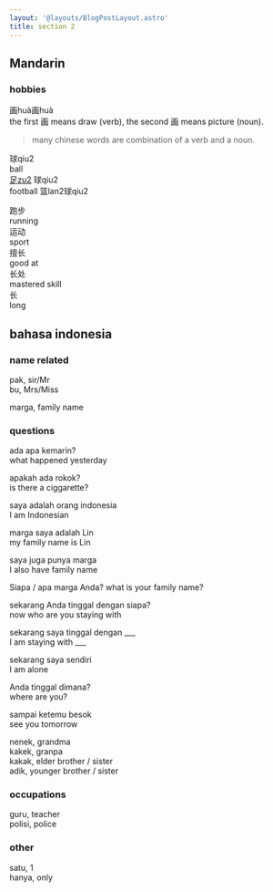 ```yaml
---
layout: '@layouts/BlogPostLayout.astro'
title: section 2
---
```


## Mandarin

### hobbies
画huà画huà  
the first 画 means draw (verb), the second 画 means picture (noun).  
> many chinese words are combination of a verb and a noun.

球qiu2  
ball  
[足zu2](/bahasa/mandarian_words/zu) 球qiu2  
football
篮lan2球qiu2

跑步  
running  
运动  
sport  
擅长  
good at  
长处  
mastered skill  
长  
long  

## bahasa indonesia

### name related
pak, sir/Mr  
bu, Mrs/Miss  

marga, family name  

### questions
ada apa kemarin?  
what happened yesterday

apakah ada rokok?  
is there a ciggarette?

saya adalah orang indonesia  
I am Indonesian

marga saya adalah Lin  
my family name is Lin

saya juga punya marga  
I also have family name

Siapa / apa marga Anda?
what is your family name?

sekarang Anda tinggal dengan siapa?  
now who are you staying with  

sekarang saya tinggal dengan ___  
I am staying with ___

sekarang saya sendiri  
I am alone

Anda tinggal dimana?  
where are you?

sampai ketemu besok  
see you tomorrow

nenek, grandma  
kakek, granpa  
kakak, elder brother / sister  
adik, younger brother / sister  

### occupations
guru, teacher  
polisi, police  

### other
satu, 1  
hanya,  only  
